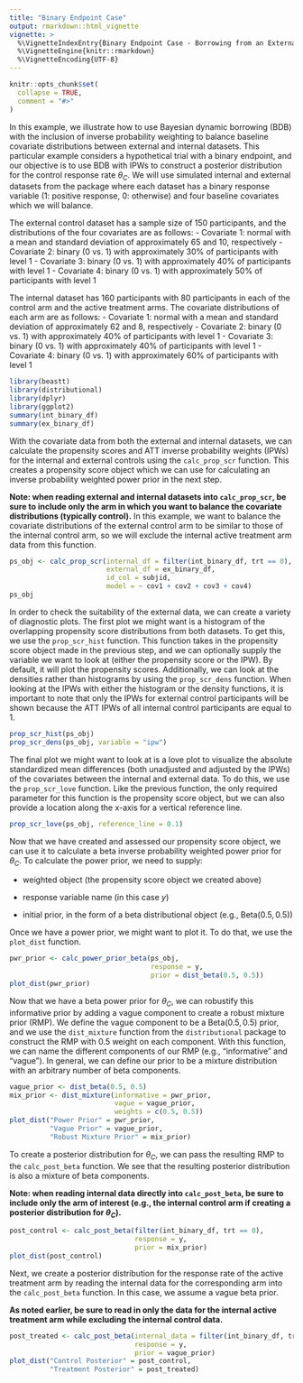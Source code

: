 ```yaml
---
title: "Binary Endpoint Case"
output: rmarkdown::html_vignette
vignette: >
  %\VignetteIndexEntry{Binary Endpoint Case - Borrowing from an External Control Arm}
  %\VignetteEngine{knitr::rmarkdown}
  %\VignetteEncoding{UTF-8}
---
```


```r
knitr::opts_chunk$set(
  collapse = TRUE,
  comment = "#>"
)
```

In this example, we illustrate how to use Bayesian dynamic borrowing (BDB) with the inclusion of inverse probability weighting to balance baseline covariate distributions between external and internal datasets. This particular example considers a hypothetical trial with a binary endpoint, and our objective is to use BDB with IPWs to construct a posterior distribution for the control response rate $\theta_C$. We will use simulated internal and external datasets from the package where each dataset has a binary response variable (1: positive response, 0: otherwise) and four baseline covariates which we will balance.

The external control dataset has a sample size of 150 participants, and the distributions of the four covariates are as follows:
- Covariate 1: normal with a mean and standard deviation of approximately 65 and 10, respectively
- Covariate 2: binary (0 vs. 1) with approximately 30% of participants with level 1
- Covariate 3: binary (0 vs. 1) with approximately 40% of participants with level 1
- Covariate 4: binary (0 vs. 1) with approximately 50% of participants with level 1

The internal dataset has 160 participants with 80 participants in each of the control arm and the active treatment arms. The covariate distributions of each arm are as follows:
- Covariate 1: normal with a mean and standard deviation of approximately 62 and 8, respectively
- Covariate 2: binary (0 vs. 1) with approximately 40% of participants with level 1
- Covariate 3: binary (0 vs. 1) with approximately 40% of participants with level 1
- Covariate 4: binary (0 vs. 1) with approximately 60% of participants with level 1

```r
library(beastt)
library(distributional)
library(dplyr)
library(ggplot2)
summary(int_binary_df)
summary(ex_binary_df)
```

With the covariate data from both the external and internal datasets, we can calculate the propensity scores and ATT inverse probability weights (IPWs) for the internal and external controls using the `calc_prop_scr` function. This creates a propensity score object which we can use for calculating an inverse probability weighted power prior in the next step.

**Note: when reading external and internal datasets into `calc_prop_scr`, be sure to include only the arm in which you want to balance the covariate distributions (typically control).** In this example, we want to balance the covariate distributions of the external control arm to be similar to those of the internal control arm, so we will exclude the internal active treatment arm data from this function.

```r
ps_obj <- calc_prop_scr(internal_df = filter(int_binary_df, trt == 0),
                        external_df = ex_binary_df,
                        id_col = subjid,
                        model = ~ cov1 + cov2 + cov3 + cov4)
ps_obj
```

In order to check the suitability of the external data, we can create a variety of diagnostic plots. The first plot we might want is a histogram of the overlapping propensity score distributions from both datasets. To get this, we use the `prop_scr_hist` function. This function takes in the propensity score object made in the previous step, and we can optionally supply the variable we want to look at (either the propensity score or the IPW). By default, it will plot the propensity scores. Additionally, we can look at the densities rather than histograms by using the `prop_scr_dens` function. When looking at the IPWs with either the histogram or the density functions, it is important to note that only the IPWs for external control participants will be shown because the ATT IPWs of all internal control participants are equal to 1.

```r
prop_scr_hist(ps_obj)
prop_scr_dens(ps_obj, variable = "ipw")
```

The final plot we might want to look at is a love plot to visualize the absolute standardized mean differences (both unadjusted and adjusted by the IPWs) of the covariates between the internal and external data. To do this, we use the `prop_scr_love` function. Like the previous function, the only required parameter for this function is the propensity score object, but we can also provide a location along the x-axis for a vertical reference line.

```r
prop_scr_love(ps_obj, reference_line = 0.1)
```

Now that we have created and assessed our propensity score object, we can use it to calculate a beta inverse probability weighted power prior for $\theta_C$. To calculate the power prior, we need to supply:

-   weighted object (the propensity score object we created above)

-   response variable name (in this case $y$)

-   initial prior, in the form of a beta distributional object (e.g., $\mbox{Beta}(0.5, 0.5)$)

Once we have a power prior, we might want to plot it. To do that, we use the `plot_dist` function.

```r
pwr_prior <- calc_power_prior_beta(ps_obj,
                                   response = y,
                                   prior = dist_beta(0.5, 0.5))
plot_dist(pwr_prior)
```

Now that we have a beta power prior for $\theta_C$, we can robustify this informative prior by adding a vague component to create a robust mixture prior (RMP). We define the vague component to be a $\mbox{Beta}(0.5, 0.5)$ prior, and we use the `dist_mixture` function from the `distributional` package to construct the RMP with 0.5 weight on each component. With this function, we can name the different components of our RMP (e.g., "informative" and "vague"). In general, we can define our prior to be a mixture distribution with an arbitrary number of beta components.

```r
vague_prior <- dist_beta(0.5, 0.5)
mix_prior <- dist_mixture(informative = pwr_prior,
                          vague = vague_prior,
                          weights = c(0.5, 0.5))
plot_dist("Power Prior" = pwr_prior,
          "Vague Prior" = vague_prior,
          "Robust Mixture Prior" = mix_prior)
```

To create a posterior distribution for $\theta_C$, we can pass the resulting RMP to the `calc_post_beta` function. We see that the resulting posterior distribution is also a mixture of beta components.

**Note: when reading internal data directly into `calc_post_beta`, be sure to include only the arm of interest (e.g., the internal control arm if creating a posterior distribution for $\theta_C$).**

```r
post_control <- calc_post_beta(filter(int_binary_df, trt == 0),
                               response = y,
                               prior = mix_prior)
plot_dist(post_control)
```

Next, we create a posterior distribution for the response rate of the active treatment arm by reading the internal data for the corresponding arm into the `calc_post_beta` function. In this case, we assume a vague beta prior.

**As noted earlier, be sure to read in only the data for the internal active treatment arm while excluding the internal control data.**

```r
post_treated <- calc_post_beta(internal_data = filter(int_binary_df, trt == 1),
                               response = y,
                               prior = vague_prior)
plot_dist("Control Posterior" = post_control,
          "Treatment Posterior" = post_treated)
```
